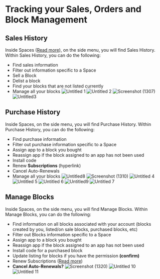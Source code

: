 # Tracking your Sales, Orders and Block Management

## Sales History
Inside Spaces ([Read more](https://docs.appblocks.com/docs/Spaces)), on the side menu, you will find Sales History. Within Sales History, you can do the following:
* Find sales information
* Filter out information specific to a Space
* Sell a Block
* Delist a block
* Find your blocks that are not listed currently
* Manage all your blocks
![Untitled 1](https://user-images.githubusercontent.com/97872852/204542869-b5c9a811-848a-4662-9a6c-674db29f9bf9.png)
![Untitled 2](https://user-images.githubusercontent.com/97872852/204543684-757f0f17-0953-4b83-9e26-c4fd083f76c6.png)
![Screenshot (1307)](https://user-images.githubusercontent.com/97872852/204544430-1ddb499c-f596-49d4-9561-fd82f397b18b.png)
![Untitled3](https://user-images.githubusercontent.com/97872852/204544897-e167c272-bda0-431b-9769-3d8c6ac10144.png)

## Purchase History
Inside Spaces, on the side menu, you will find Purchase History. Within Purchase History, you can do the following:
* Find purchase information
* Filter out purchase information specific to a Space
* Assign app to a block you bought
* Reassign app if the block assigned to an app has not been used
* Install code 
* Renew **Subscriptions** (hyperlink)
* Cancel Auto-Renewals
* Manage all your blocks
![Untitled8](https://user-images.githubusercontent.com/97872852/204550871-85fc154a-925c-45d4-8fd2-d9648e131f01.png)
![Screenshot (1310)](https://user-images.githubusercontent.com/97872852/204546215-b606a804-5cbb-4c87-b78d-5a670fa7a262.png)
![Untitled 4](https://user-images.githubusercontent.com/97872852/204547475-10eb9282-8ee1-40ee-8abf-1c01784e9afc.png)
![Untitled 5](https://user-images.githubusercontent.com/97872852/204548222-99db07de-cff2-4cab-a645-f8b9feca532e.png)
![Untitled 6](https://user-images.githubusercontent.com/97872852/204548768-92f1b6aa-9e26-47ef-809b-805f43e4b0c1.png)
![Untitled9](https://user-images.githubusercontent.com/97872852/204551834-e410842a-80c8-4b71-b086-84da6459654c.png)
![Untitled 7](https://user-images.githubusercontent.com/97872852/204549605-6ce103e7-5b9e-4865-950f-65b7debb38e6.png)

## Manage Blocks
Inside Spaces, on the side menu, you will find Manage Blocks. Within Manage Blocks, you can do the following:
* Find information on all blocks associated with your account (blocks created by you, listed/on sale blocks, purchased blocks, etc)
* Filter out Blocks information specific to a Space
* Assign app to a block you bought
* Reassign app if the block assigned to an app has not been used
* Install code for a purchased block
* Update listing for blocks if you have the permission **(confirm)**
* Renew Subscriptions ([Read more](https://docs.appblocks.com/docs/Licences%20and%20Subscriptions))
* **Cancel Auto-Renewals?**
 ![Screenshot (1320)](https://user-images.githubusercontent.com/97872852/204553176-d34e90bb-0924-4f74-8202-1c153ed62c73.png)
 ![Untitled 10](https://user-images.githubusercontent.com/97872852/204553701-8280f8e8-1fdb-423a-a99c-0cc310c15616.png)
![Untitled 11](https://user-images.githubusercontent.com/97872852/204554513-372b0aa1-f94e-4c6f-8356-097e50b296ff.png)


